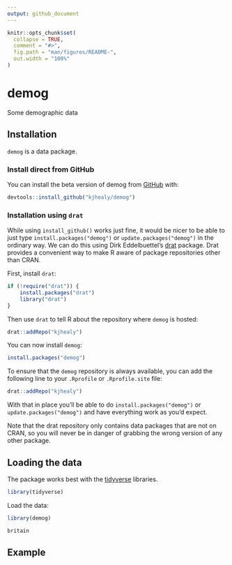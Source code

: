 ```yaml
---
output: github_document
---
```


<!-- README.md is generated from README.Rmd. Please edit that file -->

```r
knitr::opts_chunk$set(
  collapse = TRUE,
  comment = "#>",
  fig.path = "man/figures/README-",
  out.width = "100%"
)
```

# demog

<!-- badges: start -->
<!-- badges: end -->

Some demographic data

## Installation

`demog` is a data package.

### Install direct from GitHub

You can install the beta version of demog from [GitHub](https://github.com/kjhealy/demog) with:

``` r
devtools::install_github("kjhealy/demog")
```

### Installation using `drat`

While using `install_github()` works just fine, it would be nicer to be able to just type `install.packages("demog")` or `update.packages("demog")` in the ordinary way. We can do this using Dirk Eddelbuettel's [drat](http://eddelbuettel.github.io/drat/DratForPackageUsers.html) package. Drat provides a convenient way to make R aware of package repositories other than CRAN.

First, install `drat`:

```r
if (!require("drat")) {
    install.packages("drat")
    library("drat")
}
```

Then use `drat` to tell R about the repository where `demog` is hosted:

```r
drat::addRepo("kjhealy")
```

You can now install `demog`:

```r
install.packages("demog")
```

To ensure that the `demog` repository is always available, you can add the following line to your `.Rprofile` or `.Rprofile.site` file:

```r
drat::addRepo("kjhealy")
```

With that in place you'll be able to do `install.packages("demog")` or `update.packages("demog")` and have everything work as you'd expect. 

Note that the drat repository only contains data packages that are not on CRAN, so you will never be in danger of grabbing the wrong version of any other package.


## Loading the data

The package works best with the [tidyverse](http://tidyverse.org/) libraries.

```r
library(tidyverse)
```

Load the data:

```r
library(demog)
```


```r
britain
```

## Example



